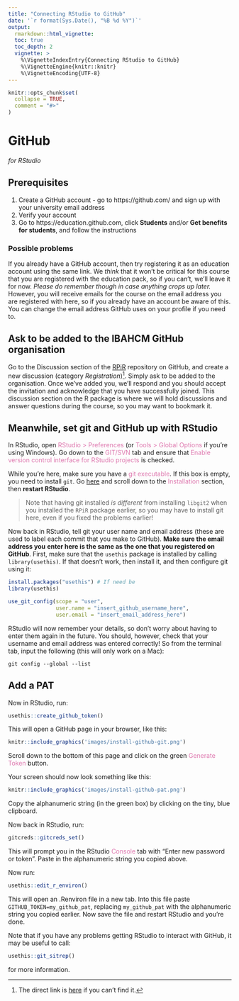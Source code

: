 ```yaml
---
title: "Connecting RStudio to GitHub"
date: '`r format(Sys.Date(), "%B %d %Y")`'
output:
  rmarkdown::html_vignette:
  toc: true
  toc_depth: 2
  vignette: >
    %\VignetteIndexEntry{Connecting RStudio to GitHub}
    %\VignetteEngine{knitr::knitr}
    %\VignetteEncoding{UTF-8}
---
```


```r
knitr::opts_chunk$set(
  collapse = TRUE,
  comment = "#>"
)
```

# GitHub

*for RStudio*

## Prerequisites

1. Create a GitHub account - go to https://github.com/ and sign up
with your university email address
2. Verify your account
3. Go to https://education.github.com, click **Students** and/or 
**Get benefits for students**, and follow the instructions

### Possible problems

If you already have a GitHub account, then try registering it as an education
account using the same link. We *think* that it won't be critical for this
course that you are registered with the education pack, so if you can't, we'll
leave it for now. *Please do remember though in case anything crops up later.*
However, you will receive emails for the course on the email address you are
registered with here, so if you already have an account be aware of this. You
can change the email address GitHub uses on your profile if you need to.

## Ask to be added to the IBAHCM GitHub organisation

Go to the Discussion section of the [RPiR](https://github.com/IBAHCM/RPiR)
repository on GitHub, and create a new discussion (category *Registration*)^[The
direct link is [here](https://github.com/IBAHCM/RPiR/discussions/new) if you
can't find it.]. Simply ask to be added to the organisation. Once we've added
you, we'll respond and you should accept the invitation and acknowledge that you
have successfully joined. This discussion section on the R package is where we
will hold discussions and answer questions during the course, so you may want to
bookmark it.

## Meanwhile, set git and GitHub up with RStudio

In RStudio, open <span style="color: #de77ae;">RStudio > Preferences</span> 
(or <span style="color: #de77ae;">Tools > Global Options</span> if you're using 
Windows). Go down to the <span style="color: #de77ae;">GIT/SVN</span> tab and 
ensure that <span style="color: #de77ae;">Enable version control interface 
for RStudio projects</span> is checked. 

While you're here, make sure you have a <span style="color: #de77ae;">git 
executable</span>. If this box is empty, you need to install `git`. Go
[here](https://support.rstudio.com/hc/en-us/articles/200532077-Version-Control-with-Git-and-SVN) and scroll 
down to the <span style="color: #de77ae;">Installation</span> section, then 
**restart RStudio**.

> Note that having git installed *is different* from installing `libgit2` when
you installed the `RPiR` package earlier, so you may have to install git here,
even if you fixed the problems earlier!

Now back in RStudio, tell git your user name and email address (these are used 
to label each commit that you make to GitHub). **Make sure the email address you** 
**enter here is the same as the one that you registered on GitHub**. First, make
sure that the `usethis` package is installed by calling `library(usethis)`.
If that doesn't work, then install it, and then configure git using it:

```r
install.packages("usethis") # If need be
library(usethis)

use_git_config(scope = "user",
               user.name = "insert_github_username_here",
               user.email = "insert_email_address_here")
```

RStudio will now remember your details, so don't worry about having to enter 
them again in the future. You should, however, check that your username and 
email address was entered correctly! So from the terminal tab, input the 
following (this will only work on a Mac):

```
git config --global --list
```

## Add a PAT

Now in RStudio, run:

```r
usethis::create_github_token()
```

This will open a GitHub page in your browser, like this:

```r
knitr::include_graphics('images/install-github-git.png')
```

Scroll down to the bottom of this page and click on the green
<span style="color: #de77ae;">Generate Token</span> button. 

Your screen should now look something like this:

```r
knitr::include_graphics('images/install-github-pat.png')
```

Copy the alphanumeric string (in the green box) by clicking on the tiny, blue
clipboard. 

Now back in RStudio, run:

```r
gitcreds::gitcreds_set()
```

This will prompt you in the RStudio
<span style="color: #de77ae;">Console</span> tab with "Enter new password or
token". Paste in the alphanumeric string you copied above.

Now run:

```r
usethis::edit_r_environ()
```

This will open an .Renviron file in a new tab. Into this file paste 
`GITHUB_TOKEN=my_github_pat`, replacing `my_github_pat` with the alphanumeric string
you copied earlier. Now save the file and restart RStudio and you're done.

Note that if you have any problems getting RStudio to interact with GitHub, 
it may be useful to call:

```r
usethis::git_sitrep()
```

for more information.
